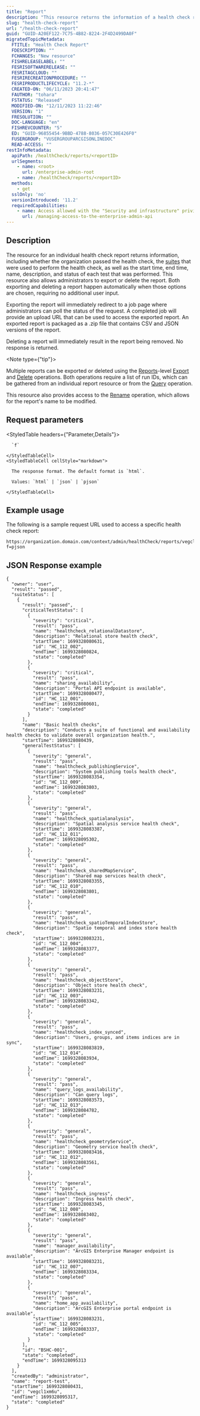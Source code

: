```yaml
---
title: "Report"
description: "This resource returns the information of a health check report."
slug: "health-check-report"
url: "/health-check-report"
guid: "GUID-A20EF122-7C75-4B82-8224-2F4D2499DA0F"
migratedTopicMetadata:
  FTITLE: "Health Check Report"
  FDESCRIPTION: ""
  FCHANGES: "New resource"
  FISHRELEASELABEL: ""
  FESRISOFTWARERELEASE: ""
  FESRITAGCLOUD: ""
  FESRIRECREATIONPROCEDURE: ""
  FESRIPRODUCTLIFECYCLE: "11.2-*"
  CREATED-ON: "06/11/2023 20:41:47"
  FAUTHOR: "tohara"
  FSTATUS: "Released"
  MODIFIED-ON: "12/11/2023 11:22:46"
  VERSION: "1"
  FRESOLUTION: ""
  DOC-LANGUAGE: "en"
  FISHREVCOUNTER: "5"
  ED: "GUID-96855454-9BBD-4788-8036-057C30E426F0"
  FUSERGROUP: "VUSERGROUPARCGISONLINEDOC"
  READ-ACCESS: ""
restInfoMetadata:
  apiPath: /healthCheck/reports/<reportID>
  urlSegments:
    - name: <root>
      url: /enterprise-admin-root
    - name: /healthCheck/reports/<reportID>
  methods:
    - get
  sslOnly: 'no'
  versionIntroduced: '11.2'
  requiredCapabilities:
    - name: Access allowed with the "Security and infrastructure" privilege
      url: /managing-access-to-the-enterprise-admin-api
---
```


## Description

The resource for an individual health check report returns information, including whether the organization passed the health check, the [suites](/suites) that were used to perform the health check, as well as the start time, end time, name, description, and status of each test that was performed. This resource also allows administrators to export or delete the report. Both exporting and deleting a report happen automatically when those options are chosen, requiring no additional user input.

Exporting the report will immediately redirect to a job page where administrators can poll the status of the request. A completed job will provide an upload URL that can be used to access the exported report. An exported report is packaged as a .zip file that contains CSV and JSON versions of the report.

Deleting a report will immediately result in the report being removed. No response is returned.

<Note type={"tip"}>

Multiple reports can be exported or deleted using the [Reports](/reports)-level [Export](/export-reports) and [Delete](/delete-reports) operations. Both operations require a list of run IDs, which can be gathered from an individual report resource or from the [Query](/query-reports) operation.

</Note>

This resource also provides access to the [Rename](/rename-report) operation, which allows for the report's name to be modified.


## Request parameters

<StyledTable headers={"Parameter,Details"}>
  <StyledTableRow>
    <StyledTableCell cellStyle="markdown">

      `f` 

    </StyledTableCell>
    <StyledTableCell cellStyle="markdown">

      The response format. The default format is `html`.

      Values: `html` | `json` | `pjson`

    </StyledTableCell>
  </StyledTableRow>
</StyledTable>


## Example usage

The following is a sample request URL used to access a specific health check report:

```other
https://organization.domain.com/context/admin/healthCheck/reports/vegcl1xm6u?f=pjson
```

## JSON Response example

```other
{
  "owner": "user",
  "result": "passed",
  "suiteStatus": [
    {
      "result": "passed",
      "criticalTestStatus": [
        {
          "severity": "critical",
          "result": "pass",
          "name": "healthcheck_relationalDatastore",
          "description": "Relational store health check",
          "startTime": 1699328080631,
          "id": "HC_112_002",
          "endTime": 1699328080824,
          "state": "completed"
        },
        {
          "severity": "critical",
          "result": "pass",
          "name": "sharing_availability",
          "description": "Portal API endpoint is available",
          "startTime": 1699328080477,
          "id": "HC_112_001",
          "endTime": 1699328080601,
          "state": "completed"
        }
      ],
      "name": "Basic health checks",
      "description": "Conducts a suite of functional and availability health checks to validate overall organization health.",
      "startTime": 1699328080439,
      "generalTestStatus": [
        {
          "severity": "general",
          "result": "pass",
          "name": "healthcheck_publishingService",
          "description": "System publishing tools health check",
          "startTime": 1699328083354,
          "id": "HC_112_009",
          "endTime": 1699328083803,
          "state": "completed"
        },
        {
          "severity": "general",
          "result": "pass",
          "name": "healthcheck_spatialanalysis",
          "description": "Spatial analysis service health check",
          "startTime": 1699328083387,
          "id": "HC_112_011",
          "endTime": 1699328095302,
          "state": "completed"
        },
        {
          "severity": "general",
          "result": "pass",
          "name": "healthcheck_sharedMapService",
          "description": "Shared map services health check",
          "startTime": 1699328083355,
          "id": "HC_112_010",
          "endTime": 1699328083801,
          "state": "completed"
        },
        {
          "severity": "general",
          "result": "pass",
          "name": "healthcheck_spatioTemporalIndexStore",
          "description": "Spatio temporal and index store health check",
          "startTime": 1699328083231,
          "id": "HC_112_004",
          "endTime": 1699328083377,
          "state": "completed"
        },
        {
          "severity": "general",
          "result": "pass",
          "name": "healthcheck_objectStore",
          "description": "Object store health check",
          "startTime": 1699328083231,
          "id": "HC_112_003",
          "endTime": 1699328083342,
          "state": "completed"
        },
        {
          "severity": "general",
          "result": "pass",
          "name": "healthcheck_index_synced",
          "description": "Users, groups, and items indices are in sync",
          "startTime": 1699328083819,
          "id": "HC_112_014",
          "endTime": 1699328083934,
          "state": "completed"
        },
        {
          "severity": "general",
          "result": "pass",
          "name": "query_logs_availability",
          "description": "Can query logs",
          "startTime": 1699328083573,
          "id": "HC_112_013",
          "endTime": 1699328084782,
          "state": "completed"
        },
        {
          "severity": "general",
          "result": "pass",
          "name": "healthcheck_geometryService",
          "description": "Geometry service health check",
          "startTime": 1699328083416,
          "id": "HC_112_012",
          "endTime": 1699328083561,
          "state": "completed"
        },
        {
          "severity": "general",
          "result": "pass",
          "name": "healthcheck_ingress",
          "description": "Ingress health check",
          "startTime": 1699328083345,
          "id": "HC_112_008",
          "endTime": 1699328083402,
          "state": "completed"
        },
        {
          "severity": "general",
          "result": "pass",
          "name": "manager_availability",
          "description": "ArcGIS Enterprise Manager endpoint is available",
          "startTime": 1699328083231,
          "id": "HC_112_007",
          "endTime": 1699328083334,
          "state": "completed"
        },
        {
          "severity": "general",
          "result": "pass",
          "name": "home_app_availability",
          "description": "ArcGIS Enterprise portal endpoint is available",
          "startTime": 1699328083231,
          "id": "HC_112_005",
          "endTime": 1699328083337,
          "state": "completed"
        }
      ],
      "id": "BSHC-001",
      "state": "completed",
      "endTime": 1699328095313
    }
  ],
  "createdBy": "administrator",
  "name": "report-test",
  "startTime": 1699328080431,
  "id": "vegcl1xm6u",
  "endTime": 1699328095317,
  "state": "completed"
}
```